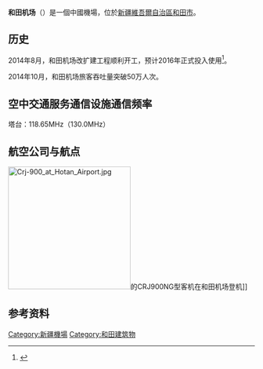 {{Infobox airport
| name        = 和田机场<Br>خوتەن ئايرودرومى
| image       = Hotan Airport.jpg
| type        = 民用
| operator    = 新疆機場集團
| city-served = [[新疆维吾尔自治区|新疆]][[和田市|和田]]
| opened      = 
| elevation-m = 
| distance_to_city = 12公里
| IATA        = HTN
| ICAO        = ZWTN
| coordinates = {{coord|37|02|19|N|79|51|54|E|region:CN_type:airport}}
| pushpin_map = China Xinjiang#China
| pushpin_label = HTN
| pushpin_label_position = right
| r1-number   = 11/29
| r1-length-f = 9190
| r1-length-m = 2801
| r1-surface  = 混凝土
}}
'''和田机场'''（{{airport codes|HTN|ZWTN}}）是一個中國機場，位於[[新疆維吾爾自治區|新疆維吾爾自治區]][[和田市|和田市]]。
==历史==
2014年8月，和田机场改扩建工程顺利开工，预计2016年正式投入使用<ref>{{Cite web |url=http://news.carnoc.com/list/301/301605.html |title=和田机场改扩建工程预计2016年正式投用 |accessdate=2014-12-15 |archive-date=2019-08-03 |archive-url=https://web.archive.org/web/20190803175726/http://news.carnoc.com/list/301/301605.html |dead-url=no }}</ref>。

2014年10月，和田机场旅客吞吐量突破50万人次。

==空中交通服务通信设施通信频率==
塔台：118.65MHz（130.0MHz）

==航空公司与航点==
[[File:Crj-900_at_Hotan_Airport.jpg|250px]]的CRJ900NG型客机在和田机场登机]]
{{Airport-dest-list
| {{flagicon|PRC}} [[華夏航空|華夏航空]]（G5）| [[阿克苏红旗坡机场|阿克蘇]]-[[石河子花园机场|石河子]]、[[库车龟兹机场|庫車]]-[[伊宁机场|伊寧]]、[[库尔勒梨城机场|庫爾勒]]-[[阿勒泰雪都机场|阿勒泰]]、[[且末玉都机场|且末]]-[[库尔勒梨城机场|庫爾勒]]、[[若羌楼兰机场|若羌]]-[[库尔勒梨城机场|庫爾勒]]、[[图木舒克唐王城机场|圖木舒克]]-[[阿克苏红旗坡机场|阿克蘇]]、[[莎车叶尔羌机场|莎車]]-[[阿克苏红旗坡机场|阿克蘇]]、[[于田万方机场|于闐]]-[[库尔勒梨城机场|庫爾勒]]
| {{flagicon|PRC}} [[中国南方航空|中国南方航空]]（CZ）| [[喀什机场|喀什]]、[[乌鲁木齐地窝堡国际机场|乌鲁木齐]]、[[乌鲁木齐地窝堡国际机场|乌鲁木齐]]-[[西安咸阳国际机场|西安]]、[[乌鲁木齐地窝堡国际机场|乌鲁木齐]]-[[天津滨海国际机场|天津]]、[[库尔勒梨城机场|庫爾勒]]-[[成都双流国际机场|成都]]、[[兰州中川国际机场|蘭州]]-[[广州白云国际机场|廣州]]（12月20日開辦）、[[郑州新郑国际机场|鄭州]]
| {{flagicon|PRC}} [[中国国际航空|中国国际航空]]（CA）| [[乌鲁木齐地窝堡国际机场|乌鲁木齐]]-[[北京首都国际机场|北京首都]]、[[成都双流国际机场|成都]]、[[重庆江北国际机场|重慶]]
| {{flagicon|PRC}} [[上海航空|上海航空]]（FM）| [[乌鲁木齐地窝堡国际机场|乌鲁木齐]]-[[上海虹桥国际机场|上海虹橋]]
| {{flagicon|PRC}} [[天津航空|天津航空]]（GS）| [[乌鲁木齐地窝堡国际机场|乌鲁木齐]]、[[西安咸阳国际机场|西安]]
| {{flagicon|PRC}} [[乌鲁木齐航空|乌鲁木齐航空]]（UQ）| [[乌鲁木齐地窝堡国际机场|乌鲁木齐]]
| {{flagicon|PRC}} [[青岛航空|青岛航空]]（QW）| [[喀什机场|喀什]]、[[兰州中川国际机场|蘭州]]
| {{flagicon|PRC}} [[中国东方航空|中国东方航空]]（MU）| [[西安咸阳国际机场|西安]]-[[合肥新桥国际机场|合肥]]
}}

==参考资料==
{{reflist}}

{{中华人民共和国机场}}

[[Category:新疆機場|Category:新疆機場]]
[[Category:和田建筑物|Category:和田建筑物]]